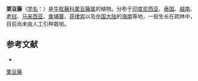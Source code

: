 {{Speciesbox
| name = 栗豆藤
| status = 
| status_system = 
| image = 
| genus = Agelaea
| species = trinervis
| authority = (Llanos) Merr.
}}

'''栗豆藤'''（[[学名|学名]]：{{lang|la|''Agelaea trinervis''}}）是[[牛栓藤科|牛栓藤科]][[栗豆藤属|栗豆藤属]]的植物。分布于[[印度尼西亚|印度尼西亚]]、[[泰国|泰国]]、[[越南|越南]]、[[老挝|老挝]]、[[马来西亚|马来西亚]]、[[柬埔寨|柬埔寨]]、[[菲律宾|菲律宾]]以及[[中国大陆|中国大陆]]的[[海南|海南]]等地，一般生长在疏林中，目前尚未由人工引种栽培。

== 参考文献 ==
<div class="references-small">
* {{cite web| url =http://www.bioinfo.cn/db05/KmzwSpecies.php?action=view&id=5672| title =栗豆藤| work =《中国高等植物数据库全库》| publisher =中国科学院微生物研究所| author =昆明植物研究所| accessdate =2009-02-25| deadurl =yes| archiveurl =https://web.archive.org/web/20160305005731/http://www.bioinfo.cn/db05/KmzwSpecies.php?action=view&id=5672| archivedate =2016-03-05}}
</div>
{{Taxonbar|from=Q11110787}}

[[Category:栗豆藤属|栗豆藤]]


{{植物小作品}}